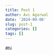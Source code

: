 ---
title: Post 1
author: Avi Agarwal
date: '2024-09-06'
slug: post-1
categories: []
tags: []
---

#hi